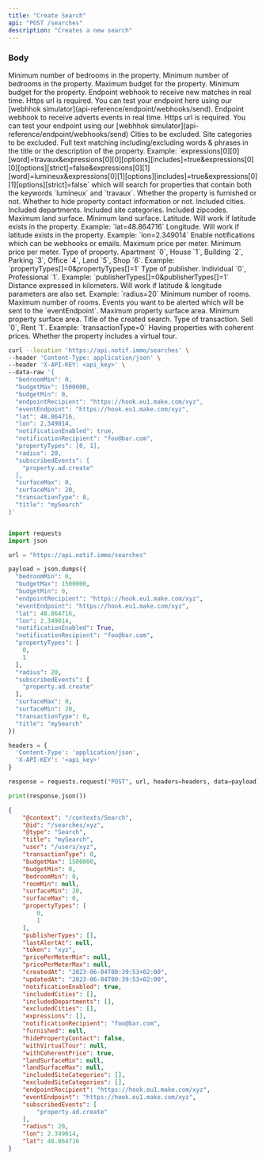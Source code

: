 ```yaml
---
title: "Create Search"
api: "POST /searches"
description: "Creates a new search"
---
```


### Body

<ParamField body="bedroomMin" type="integer">
  Minimum number of bedrooms in the property.
</ParamField>

<ParamField body="bedroomMin" type="integer">
  Minimum number of bedrooms in the property.
</ParamField>

<ParamField body="budgetMax" type="number" >
  Maximum budget for the property.
</ParamField>
<ParamField body="budgetMin" type="integer">
  Minimum budget for the property.
</ParamField>

<ParamField body="endpointRecipient" type="string" >
  Endpoint webhook to receive new matches in real time. Https url is required. You can test your endpoint here using our [webhhok simulator](api-reference/endpoint/webhooks/send).
</ParamField>

<ParamField body="eventEndpoint" type="string" >
  Endpoint webhook to receive adverts events in real time. Https url is required. You can test your endpoint using our [webhhok simulator](api-reference/endpoint/webhooks/send)
</ParamField>

<ParamField body="excludedCities" type="array">
  Cities to be excluded.
</ParamField>

<ParamField body="excludedSiteCategories" type="array">
  Site categories to be excluded.
</ParamField>

<ParamField body="expressions" type="array">
  Full text matching including/excluding words & phrases in the title or the description of the property.
  Example: `expressions[0][0][word]=travaux&expressions[0][0][options][includes]=true&expressions[0][0][options][strict]=false&expressions[0][1][word]=lumineux&expressions[0][1][options][includes]=true&expressions[0][1][options][strict]=false` which will search for properties that contain both the keywords `lumineux` and `travaux`.
</ParamField>

<ParamField body="furnished" type="boolean" >
  Whether the property is furnished or not.
</ParamField>

<ParamField body="hidePropertyContact" type="boolean">
  Whether to hide property contact information or not.
</ParamField>

<ParamField body="includedCities" type="array">
  Included cities.
</ParamField>

<ParamField body="includedDepartments" type="array">
  Included departments.
</ParamField>

<ParamField body="includedSiteCategories" type="array">
  Included site categories.
</ParamField>

<ParamField body="includedZipcodes" type="array">
  Included zipcodes.
</ParamField>

<ParamField body="landSurfaceMax" type="integer" >
  Maximum land surface.
</ParamField>

<ParamField body="landSurfaceMin" type="integer"  >
  Minimum land surface.
</ParamField>

<ParamField body="lat" type="number" >
  Latitude. Will work if latitude exists in the property. Example: `lat=48.864716`
</ParamField>

<ParamField body="lon" type="number" >
  Longitude. Will work if latitude exists in the property. Example: `lon=2.349014`
</ParamField>

<ParamField body="notificationEnabled" type="boolean" default="false">
  Enable notifications which can be webhooks or emails.
</ParamField>

<ParamField body="pricePerMeterMax" type="integer"  >
  Maximum price per meter.
</ParamField>

<ParamField body="pricePerMeterMin" type="integer"  >
  Minimum price per meter.
</ParamField>

<ParamField body="propertyTypes" type="number[]" required >
  Type of property. Apartment `0`, House `1`, Building `2`, Parking `3`, Office `4`, Land `5`, Shop `6`. Example: `propertyTypes[]=0&propertyTypes[]=1`
</ParamField>

<ParamField body="publisherTypes" type="array"  >
  Type of publisher. Individual `0`, Professional `1`. Example: `publisherTypes[]=0&publisherTypes[]=1`
</ParamField>

<ParamField body="radius" type="integer" >
  Distance expressed in kilometers. Will work if latitude & longitude parameters are also set. Example: `radius=20`
</ParamField>

<ParamField body="roomMin" type="integer">
  Minimum number of rooms.
</ParamField>

<ParamField body="roomMax" type="integer">
  Maximum number of rooms.
</ParamField>

<ParamField body="subscribedEvents" type="array" >
  Events you want to be alerted which will be sent to the `eventEndpoint`.
</ParamField>

<ParamField body="surfaceMax" type="integer"  >
  Maximum property surface area.
</ParamField>

<ParamField body="surfaceMin" type="integer"  >
  Minimum property surface area.
</ParamField>

<ParamField body="title" type="string" required>
  Title of the created search.
</ParamField>

<ParamField body="transactionType" type="integer" required >
  Type of transaction. Sell `0`, Rent `1`. Example: `transactionType=0`
</ParamField>

<ParamField body="withCoherentPrice" type="boolean" default="true">
  Having properties with coherent prices.
</ParamField>

<ParamField body="withVirtualTour" type="boolean" >
  Whether the property includes a virtual tour.
</ParamField>


<CodeGroup>

```bash cURL
curl --location 'https://api.notif.immo/searches' \
--header 'Content-Type: application/json' \
--header 'X-API-KEY: <api_key>' \
--data-raw '{
  "bedroomMin": 0,
  "budgetMax": 1500000,
  "budgetMin": 0,
  "endpointRecipient": "https://hook.eu1.make.com/xyz",
  "eventEndpoint": "https://hook.eu1.make.com/xyz",
  "lat": 48.864716,
  "lon": 2.349014,
  "notificationEnabled": true,
  "notificationRecipient": "foo@bar.com",
  "propertyTypes": [0, 1],
  "radius": 20,
  "subscribedEvents": [
    "property.ad.create"
  ],
  "surfaceMax": 0,
  "surfaceMin": 20,
  "transactionType": 0,
  "title": "mySearch"
}'
```

```python Python

import requests
import json

url = "https://api.notif.immo/searches"

payload = json.dumps({
  "bedroomMin": 0,
  "budgetMax": 1500000,
  "budgetMin": 0,
  "endpointRecipient": "https://hook.eu1.make.com/xyz",
  "eventEndpoint": "https://hook.eu1.make.com/xyz",
  "lat": 48.864716,
  "lon": 2.349014,
  "notificationEnabled": True,
  "notificationRecipient": "foo@bar.com",
  "propertyTypes": [
    0,
    1
  ],
  "radius": 20,
  "subscribedEvents": [
    "property.ad.create"
  ],
  "surfaceMax": 0,
  "surfaceMin": 20,
  "transactionType": 0,
  "title": "mySearch"
})

headers = {
  'Content-Type': 'application/json',
  'X-API-KEY': '<api_key>'
}

response = requests.request("POST", url, headers=headers, data=payload)

print(response.json())
```

</CodeGroup>

<ResponseExample>

```json Example Response
{
    "@context": "/contexts/Search",
    "@id": "/searches/xyz",
    "@type": "Search",
    "title": "mySearch",
    "user": "/users/xyz",
    "transactionType": 0,
    "budgetMax": 1500000,
    "budgetMin": 0,
    "bedroomMin": 0,
    "roomMin": null,
    "surfaceMin": 20,
    "surfaceMax": 0,
    "propertyTypes": [
        0,
        1
    ],
    "publisherTypes": [],
    "lastAlertAt": null,
    "token": "xyz",
    "pricePerMeterMin": null,
    "pricePerMeterMax": null,
    "createdAt": "2023-06-04T00:39:53+02:00",
    "updatedAt": "2023-06-04T00:39:53+02:00",
    "notificationEnabled": true,
    "includedCities": [],
    "includedDepartments": [],
    "excludedCities": [],
    "expressions": [],
    "notificationRecipient": "foo@bar.com",
    "furnished": null,
    "hidePropertyContact": false,
    "withVirtualTour": null,
    "withCoherentPrice": true,
    "landSurfaceMin": null,
    "landSurfaceMax": null,
    "includedSiteCategories": [],
    "excludedSiteCategories": [],
    "endpointRecipient": "https://hook.eu1.make.com/xyz",
    "eventEndpoint": "https://hook.eu1.make.com/xyz",
    "subscribedEvents": [
        "property.ad.create"
    ],
    "radius": 20,
    "lon": 2.349014,
    "lat": 48.864716
}
```

</ResponseExample>
